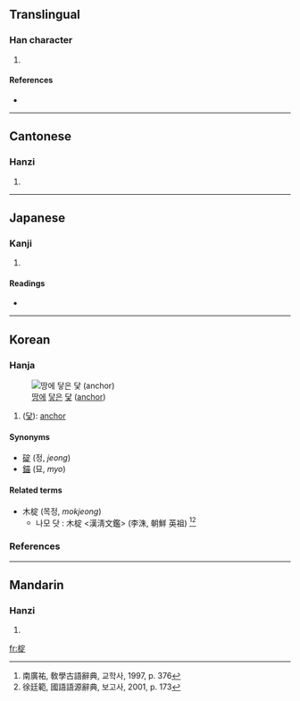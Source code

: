==Translingual==

===Han character===
{{Han char|rn=75|rad=木|as=08|sn=12|four=4398<sub>1</sub>|canj=木十一人 (DJMO)}}

# {{defn|Han|sort=木08}}

====References====
* {{Han ref|kx=0537.131|dkj=15060|hdz=21238.080|uh=6917|ud=26903|bh=D9CC|bd=55756}}

----

==Cantonese==

===Hanzi===
{{yue-hanzi|jyut=|y=ding3}}

# {{defn|Cantonese}}

----

==Japanese==

===Kanji===
{{ja-kanji|grade=|rs=木08}}

# {{defn|Japanese}}

====Readings====
* {{ja-readings|on=[[てい]] (tei)|kun=[[いかり]] (ikari)}}

----

==Korean==

===Hanja===
{{ko-hanja|hangeul=정|eumhun=|rv=jeong|mr=chŏng|y=ceng}}
[[Image:Kotwica SS Poznań.JPG|thumb|right| [[땅]]에 [[닿다|닿]]은 [[닻]] ([[anchor]]) ]]

# ([[닻]]): [[anchor]]

==== Synonyms ====
* [[碇]] (정, ''jeong'')
* [[錨]] (묘, ''myo'')

==== Related terms ====
* 木椗 (목정, ''mokjeong'')
** 나모 닷 : 木椗 &lt;漢淸文鑑&gt; (李洙, 朝鮮 英祖) <ref>南廣祐, 敎學古語辭典, 교학사, 1997, p. 376 </ref><ref>徐廷範, 國語語源辭典, 보고사, 2001, p. 173 </ref>

=== References ===
<references /> 

----

==Mandarin==

===Hanzi===
{{cmn-hanzi|pin=[[dìng]] ([[ding4]])|wg=ting<sup>4</sup>}}

# {{defn|Mandarin}}

[[fr:椗]]
